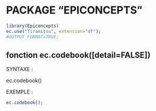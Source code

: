 # PACKAGE "EPICONCEPTS"

```r
library(Epiconcepts)
ec.use("Tiramitsu", extension="df");
#OUTPUT_FORMAT=TRUE;
```

## fonction ec.codebook([detail=FALSE])

SYNTAXE :

  ec.codebook()

EXEMPLE :

```r
ec.codebook();
```
